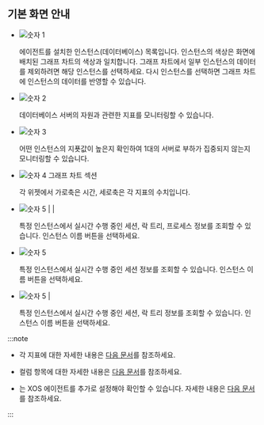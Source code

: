 ## 기본 화면 안내

<ProdImg img='db-multi-instance.png' desc='멀티 인스턴스 모니터링' />

* ![숫자 1](/img/number-01.png) <Cmdname sid="instance" className="uitext" />

  에이전트를 설치한 인스턴스(데이터베이스) 목록입니다. 인스턴스의 색상은 화면에 배치된 그래프 차트의 색상과 일치합니다. 그래프 차트에서 일부 인스턴스의 데이터를 제외하려면 해당 인스턴스를 선택하세요. 다시 인스턴스를 선택하면 그래프 차트에 인스턴스의 데이터를 반영할 수 있습니다.

* ![숫자 2](/img/number-02.png) <Cmdname sid="status" className="uitext" />

  데이터베이스 서버의 자원과 관련한 지표를 모니터링할 수 있습니다.

* ![숫자 3](/img/number-03.png) <Cmdname sid="load_balance" className="uitext" />

  어떤 인스턴스의 지푯값이 높은지 확인하여 1대의 서버로 부하가 집중되지 않는지 모니터링할 수 있습니다.

* ![숫자 4](/img/number-04.png) 그래프 차트 섹션

  각 위젯에서 가로축은 시간, 세로축은 각 지표의 수치입니다. 

<Xclude product='redis,mssql'>

* ![숫자 5](/img/number-05.png) <Cmdname sid="active_sessions" className="uitext" /> | <Cmdname sid="lock_tree" className="uitext" /> | <Cmdname sid="process_info" className="uitext" />

  특정 인스턴스에서 실시간 수행 중인 세션, 락 트리, 프로세스 정보를 조회할 수 있습니다. 인스턴스 이름 버튼을 선택하세요.

</Xclude>

<InDoc product='redis'>

* ![숫자 5](/img/number-05.png) <Cmdname sid="active_sessions" className="uitext" />

  특정 인스턴스에서 실시간 수행 중인 세션 정보를 조회할 수 있습니다. 인스턴스 이름 버튼을 선택하세요.

</InDoc>

<InDoc product="mssql,mssql-v1">

* ![숫자 5](/img/number-05.png) <Cmdname sid="active_sessions" className="uitext" /> | <Cmdname sid="lock_tree" className="uitext" />

  특정 인스턴스에서 실시간 수행 중인 세션, 락 트리 정보를 조회할 수 있습니다. 인스턴스 이름 버튼을 선택하세요.

</InDoc>

:::note

* 각 지표에 대한 자세한 내용은 [다음 문서](metrics-data-list)를 참조하세요.

* 컬럼 항목에 대한 자세한 내용은 [다음 문서](#column-info)를 참조하세요.

<Xclude product="mssql,mssql-v1">

* <Cmdname sid="process_info" className="uitext" />는 XOS 에이전트를 추가로 설정해야 확인할 수 있습니다. 자세한 내용은 [다음 문서](install-agent#apply-xos-agent)를 참조하세요.

</Xclude>

:::